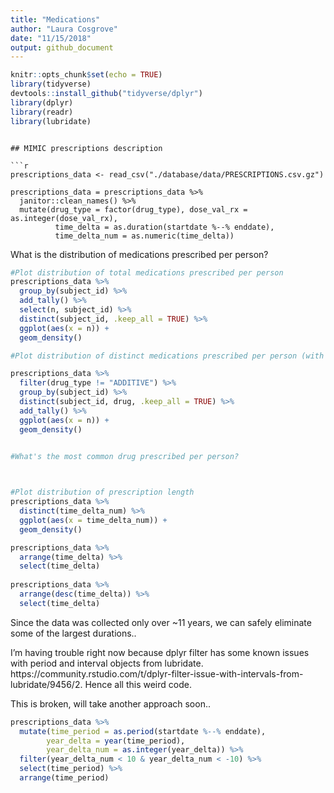 ```yaml
---
title: "Medications"
author: "Laura Cosgrove"
date: "11/15/2018"
output: github_document
---
```


```r
knitr::opts_chunk$set(echo = TRUE)
library(tidyverse)
devtools::install_github("tidyverse/dplyr")
library(dplyr)
library(readr)
library(lubridate)
```
```

## MIMIC prescriptions description

```r

prescriptions_data <- read_csv("./database/data/PRESCRIPTIONS.csv.gz")
  
prescriptions_data = prescriptions_data %>% 
  janitor::clean_names() %>% 
  mutate(drug_type = factor(drug_type), dose_val_rx = as.integer(dose_val_rx),
          time_delta = as.duration(startdate %--% enddate),
          time_delta_num = as.numeric(time_delta))

```

What is the distribution of medications prescribed per person?
```r
#Plot distribution of total medications prescribed per person
prescriptions_data %>% 
  group_by(subject_id) %>% 
  add_tally() %>% 
  select(n, subject_id) %>% 
  distinct(subject_id, .keep_all = TRUE) %>% 
  ggplot(aes(x = n)) +
  geom_density()

#Plot distribution of distinct medications prescribed per person (with drug type not equal to an additive)

prescriptions_data %>%
  filter(drug_type != "ADDITIVE") %>% 
  group_by(subject_id) %>% 
  distinct(subject_id, drug, .keep_all = TRUE) %>% 
  add_tally() %>% 
  ggplot(aes(x = n)) +
  geom_density()
  

#What's the most common drug prescribed per person?



#Plot distribution of prescription length
prescriptions_data %>% 
  distinct(time_delta_num) %>% 
  ggplot(aes(x = time_delta_num)) +
  geom_density()

prescriptions_data %>% 
  arrange(time_delta) %>% 
  select(time_delta) 
  
prescriptions_data %>% 
  arrange(desc(time_delta)) %>% 
  select(time_delta) 
```

Since the data was collected only over ~11 years, we can safely eliminate some of the largest durations..

I'm having trouble right now because dplyr filter has some known issues with period and interval objects from lubridate. https://community.rstudio.com/t/dplyr-filter-issue-with-intervals-from-lubridate/9456/2. Hence all this weird code.


This is broken, will take another approach soon..
```r
prescriptions_data %>% 
  mutate(time_period = as.period(startdate %--% enddate),
        year_delta = year(time_period),
        year_delta_num = as.integer(year_delta)) %>% 
  filter(year_delta_num < 10 & year_delta_num < -10) %>% 
  select(time_period) %>% 
  arrange(time_period)
```

```r

```

